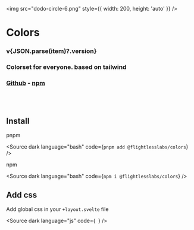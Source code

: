 
<main style={{ textAlign: 'center' }}>

<img src="dodo-circle-6.png" style={{ width: 200, height: 'auto' }} />

# Colors

<h3 style={{ fontWeight: 500 }}>v{JSON.parse(item)?.version}</h3>

<h3 style={{ fontWeight: 400 }}>Colorset for everyone. based on tailwind</h3>

### [Github](https://github.com/flightlesslabs/colors) - [npm](https://www.npmjs.com/package/@flightlesslabs/colors)

</main>

<br />
<br />

## Install

pnpm

<Source
  dark
  language="bash"
  code={`
pnpm add @flightlesslabs/colors
`}
/>

npm

<Source
  dark
  language="bash"
  code={`
npm i @flightlesslabs/colors
`}
/>

## Add css

Add global css in your `+layout.svelte` file

<Source
  dark
  language="js"
  code={`
`}
/>
